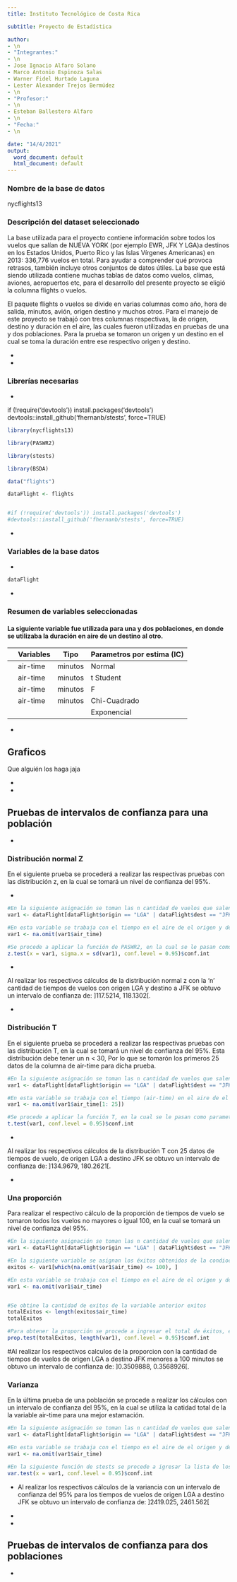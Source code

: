 ```yaml
---
title: Instituto Tecnológico de Costa Rica

subtitle: Proyecto de Estadística

author: 
- \n
- "Integrantes:"
- \n
- Jose Ignacio Alfaro Solano
- Marco Antonio Espinoza Salas
- Warner Fidel Hurtado Laguna
- Lester Alexander Trejos Bermúdez
- \n
- "Profesor:"
- \n
- Esteban Ballestero Alfaro
- \n
- "Fecha:"
- \n

date: "14/4/2021"
output:
  word_document: default
  html_document: default
---
```

\newpage

### Nombre de la base de datos

nycflights13

### Descripción del dataset seleccionado

La base utilizada para el proyecto contiene información sobre todos los vuelos que salían de NUEVA YORK (por ejemplo EWR, JFK Y LGA)a destinos en los Estados Unidos, Puerto Rico y las Islas Vírgenes Americanas) en 2013: 336,776 vuelos en total. Para ayudar a comprender qué provoca retrasos, también incluye otros conjuntos de datos útiles. La base que está siendo utilizada contiene muchas tablas de datos como vuelos, climas, aviones, aeropuertos etc, para el desarrollo del presente proyecto se eligió la columna flights o vuelos. 

El paquete flights o vuelos se divide en varias columnas como año, hora de salida, minutos, avión, origen destino y muchos otros. Para el manejo de este proyecto se trabajó con tres columnas respectivas, la de origen, destino y duración en el aire, las cuales fueron utilizadas en pruebas de una y dos poblaciones. Para la prueba se tomaron un origen y un destino en el cual se toma la duración entre ese respectivo origen y destino.

- \n
- \n

### Librerías necesarias

- \n

if (!require('devtools')) install.packages('devtools')
devtools::install_github('fhernanb/stests', force=TRUE)

```r
library(nycflights13)

library(PASWR2)

library(stests)

library(BSDA)

data("flights")

dataFlight <- flights


#if (!require('devtools')) install.packages('devtools')
#devtools::install_github('fhernanb/stests', force=TRUE)
```

- \n

### Variables de la base datos

- \n

```r
dataFlight
```


- \n

### Resumen de variables seleccionadas

#### La siguiente variable fue utilizada para una y dos poblaciones, en donde se utilizaba la duración en aire de un destino al otro.

|  | Variables         | Tipo        |    Parametros por estima (IC)  |
|--|-------------------|-------------|--------------------------------|
|  | air-time          | minutos     |    Normal                      | 
|  | air-time          | minutos     |    t Student                   |
|  | air-time          | minutos     |    F                           |
|  | air-time          | minutos     |    Chi-Cuadrado                |
|  |                   |             |    Exponencial                 | 


- \n 

## Graficos

Que alguién los haga jaja

- \n

- \n

## Pruebas de intervalos de confianza para una población

- \n


### Distribución normal Z

En el siguiente prueba se procederá a realizar las respectivas pruebas con las distribución z, en la cual se tomará un nivel de confianza del 95%.

- \n



```r

#En la siguiente asignación se toman las n cantidad de vuelos que salen de LGA y tienen como destino JFK, y me guarda en var1 sólo los vuelos con dichas características.
var1 <- dataFlight[dataFlight$origin == "LGA" | dataFlight$dest == "JFK", ]

#En esta variable se trabaja con el tiempo en el aire de el origen y destino seleccionado anterionrmente
var1 <- na.omit(var1$air_time)

#Se procede a aplicar la función de PASWR2, en la cual se le pasan como parametros la lista de tiempos, la desviación estandar y por último el nivel de significancia.
z.test(x = var1, sigma.x = sd(var1), conf.level = 0.95)$conf.int
```
- \n

Al realizar los respectivos cálculos de la distribución normal z con la 'n' cantidad de tiempos de vuelos con origen LGA y destino a JFK se obtuvo un intervalo de confianza de: ]117.5214, 118.1302[.

- \n

### Distribución T

En el siguiente prueba se procederá a realizar las respectivas pruebas con las distribución T, en la cual se tomará un nivel de confianza del 95%. Esta distribución debe tener un n < 30, Por lo que se tomarón los primeros 25 datos de la columna de air-time para dicha prueba.

```r
#En la siguiente asignación se toman las n cantidad de vuelos que salen de LGA y tienen como destino JFK, y me guarda en var1 sólo los vuelos con dichas características.
var1 <- dataFlight[dataFlight$origin == "LGA" | dataFlight$dest == "JFK", ]

#En esta variable se trabaja con el tiempo (air-time) en el aire de el origen y destino seleccionado anterionrmente el cual se van a utlizar las primeras 25 posiciones
var1 <- na.omit(var1$air_time[1: 25])

#Se procede a aplicar la función T, en la cual se le pasan como parametros la lista de tiempos y por último el nivel de significancia.
t.test(var1, conf.level = 0.95)$conf.int
```

- \n

Al realizar los respectivos cálculos de la distribución T con 25 datos de tiempos de vuelo, de origen LGA a destino JFK se obtuvo un intervalo de confianza de: ]134.9679, 180.2621[.


- \n

### Una proporción

Para realizar el respectivo cálculo de la proporción de tiempos de vuelo se tomaron todos los vuelos no mayores o igual 100, en la cual se tomará un nivel de confianza del 95%.

```r
#En la siguiente asignación se toman las n cantidad de vuelos que salen de LGA y tienen como destino JFK, y me guarda en var1 sólo los vuelos con dichas características.
var1 <- dataFlight[dataFlight$origin == "LGA" | dataFlight$dest == "JFK", ]

#En la siguiente variable se asignan los éxitos obtenidos de la condioción n <= 100
exitos <- var1[which(na.omit(var1$air_time) <= 100), ]

#En esta variable se trabaja con el tiempo en el aire de el origen y destino seleccionado anterionrmente
var1 <- na.omit(var1$air_time)


#Se obtine la cantidad de exitos de la variable anterior exitos
totalExitos <- length(exitos$air_time)
totalExitos

#Para obtener la proporción se procede a ingresar el total de éxitos, el total de todas las variables y por último el nivel de confianza
prop.test(totalExitos, length(var1), conf.level = 0.95)$conf.int

```
#Al realizar los respectivos calculos de la proporcion con la cantidad de tiempos de vuelos de origen LGA a destino JFK menores a 100 minutos se obtuvo un intervalo de confianza de: ]0.3509888, 0.3568926[.

### Varianza

En la última prueba de una población se procede a realizar los cálculos con un intervalo de confianza del 95%, en la cual se utiliza la catidad total de la la variable air-time para una mejor estamación.

```r
#En la siguiente asignación se toman las n cantidad de vuelos que salen de LGA y tienen como destino JFK, y me guarda en var1 sólo los vuelos con dichas características.
var1 <- dataFlight[dataFlight$origin == "LGA" | dataFlight$dest == "JFK", ]

#En esta variable se trabaja con el tiempo en el aire de el origen y destino seleccionado anterionrmente
var1 <- na.omit(var1$air_time)

#En la siguiente función de stests se procede a igresar la lista de los tiempos y luego el nivel de confianza
var.test(x = var1, conf.level = 0.95)$conf.int

```

- \n
Al realizar los respectivos cálculos de la variancia con un intervalo de confianza  del 95% para los tiempos de vuelos de origen LGA a destino JFK se obtuvo un intervalo de confianza de: ]2419.025, 2461.562[


- \n

- \n

## Pruebas de intervalos de confianza para dos poblaciones

- \n



